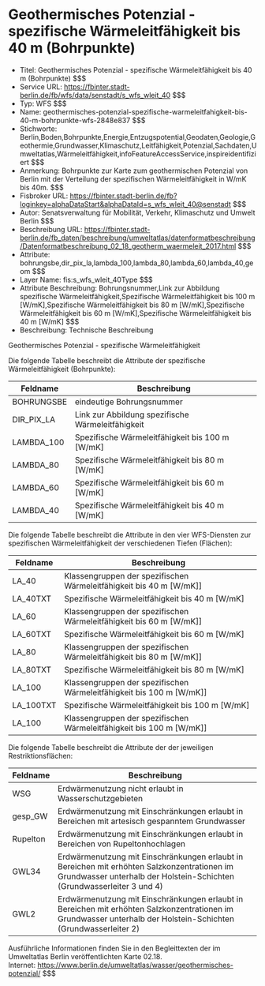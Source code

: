 # Geothermisches Potenzial -  spezifische Wärmeleitfähigkeit bis 40 m (Bohrpunkte)
- Titel: Geothermisches Potenzial -  spezifische Wärmeleitfähigkeit bis 40 m (Bohrpunkte) $$$
- Service URL: https://fbinter.stadt-berlin.de/fb/wfs/data/senstadt/s_wfs_wleit_40 $$$
- Typ: WFS $$$
- Name: geothermisches-potenzial-spezifische-warmeleitfahigkeit-bis-40-m-bohrpunkte-wfs-2848e837 $$$
- Stichworte: Berlin,Boden,Bohrpunkte,Energie,Entzugspotential,Geodaten,Geologie,Geothermie,Grundwasser,Klimaschutz,Leitfähigkeit,Potenzial,Sachdaten,Umweltatlas,Wärmeleitfähigkeit,infoFeatureAccessService,inspireidentifiziert $$$
- Anmerkung: Bohrpunkte zur Karte zum geothermischen Potenzial von Berlin mit der Verteilung der spezifischen Wärmeleitfähigkeit in W/mK bis 40m. $$$
- Fisbroker URL: https://fbinter.stadt-berlin.de/fb?loginkey=alphaDataStart&alphaDataId=s_wfs_wleit_40@senstadt $$$
- Autor: Senatsverwaltung für Mobilität, Verkehr, Klimaschutz und Umwelt Berlin $$$
- Beschreibung URL: https://fbinter.stadt-berlin.de/fb_daten/beschreibung/umweltatlas/datenformatbeschreibung/Datenformatbeschreibung_02_18_geotherm_waermeleit_2017.html $$$
- Attribute: bohrungsbe,dir_pix_la,lambda_100,lambda_80,lambda_60,lambda_40,geom $$$
- Layer Name: fis:s_wfs_wleit_40Type $$$
- Attribute Beschreibung: Bohrungsnummer,Link zur Abbildung spezifische Wärmeleitfähigkeit,Spezifische Wärmeleitfähigkeit bis 100 m [W/mK],Spezifische Wärmeleitfähigkeit bis 80 m [W/mK],Spezifische Wärmeleitfähigkeit bis 60 m [W/mK],Spezifische Wärmeleitfähigkeit bis 40 m [W/mK] $$$
- Beschreibung: Technische Beschreibung 

Geothermisches Potenzial - spezifische Wärmeleitfähigkeit

Die folgende Tabelle beschreibt die Attribute der spezifische Wärmeleitfähigkeit (Bohrpunkte):

| **Feldname** | **Beschreibung**                                  |
| ------------ | ------------------------------------------------- |
| BOHRUNGSBE   | eindeutige Bohrungsnummer                         |
| DIR\_PIX\_LA | Link zur Abbildung spezifische Wärmeleitfähigkeit |
| LAMBDA\_100  | Spezifische Wärmeleitfähigkeit bis 100 m \[W/mK\] |
| LAMBDA\_80   | Spezifische Wärmeleitfähigkeit bis 80 m \[W/mK\]  |
| LAMBDA\_60   | Spezifische Wärmeleitfähigkeit bis 60 m \[W/mK\]  |
| LAMBDA\_40   | Spezifische Wärmeleitfähigkeit bis 40 m \[W/mK\]  |

Die folgende Tabelle beschreibt die Attribute in den vier WFS-Diensten zur spezifischen Wärmeleitfähigkeit der verschiedenen Tiefen (Flächen):

| **Feldname** | **Beschreibung**                                                        |
| ------------ | ----------------------------------------------------------------------- |
| LA\_40       | Klassengruppen der spezifischen Wärmeleitfähigkeit bis 40 m \[W/mK\]\]  |
| LA\_40TXT    | Spezifische Wärmeleitfähigkeit bis 40 m \[W/mK\]                        |
| LA\_60       | Klassengruppen der spezifischen Wärmeleitfähigkeit bis 60 m \[W/mK\]\]  |
| LA\_60TXT    | Spezifische Wärmeleitfähigkeit bis 60 m \[W/mK\]                        |
| LA\_80       | Klassengruppen der spezifischen Wärmeleitfähigkeit bis 80 m \[W/mK\]\]  |
| LA\_80TXT    | Spezifische Wärmeleitfähigkeit bis 80 m \[W/mK\]                        |
| LA\_100      | Klassengruppen der spezifischen Wärmeleitfähigkeit bis 100 m \[W/mK\]\] |
| LA\_100TXT   | Spezifische Wärmeleitfähigkeit bis 100 m \[W/mK\]                       |
| LA\_100      | Klassengruppen der spezifischen Wärmeleitfähigkeit bis 100 m \[W/mK\]\] |

Die folgende Tabelle beschreibt die Attribute der der jeweiligen Restriktionsflächen:

| **Feldname** | **Beschreibung**                                                                                                                                                      |
| ------------ | --------------------------------------------------------------------------------------------------------------------------------------------------------------------- |
| WSG          | Erdwärmenutzung nicht erlaubt in Wasserschutzgebieten                                                                                                                 |
| gesp\_GW     | Erdwärmenutzung mit Einschränkungen erlaubt in Bereichen mit artesisch gespanntem Grundwasser                                                                         |
| Rupelton     | Erdwärmenutzung mit Einschränkungen erlaubt in Bereichen von Rupeltonhochlagen                                                                                        |
| GWL34        | Erdwärmenutzung mit Einschränkungen erlaubt in Bereichen mit erhöhten Salzkonzentrationen im Grundwasser unterhalb der Holstein-Schichten (Grundwasserleiter 3 und 4) |
| GWL2         | Erdwärmenutzung mit Einschränkungen erlaubt in Bereichen mit erhöhten Salzkonzentrationen im Grundwasser unterhalb der Holstein-Schichten (Grundwasserleiter 2)       |

Ausführliche Informationen finden Sie in den Begleittexten der im Umweltatlas Berlin veröffentlichten Karte 02.18.  
Internet: https://www.berlin.de/umweltatlas/wasser/geothermisches-potenzial/ $$$
